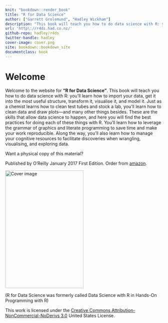 ```yaml
---
knit: "bookdown::render_book"
title: "R for Data Science"
author: ["Garrett Grolemund", "Hadley Wickham"]
description: "This book will teach you how to do data science with R: you'll learn how to import your data, get it into the most useful structure, transform it, visualise it, and model it. Just as a chemist learns how to clean test tubes and stock a lab, you'll learn how to clean data and draw plots---and many other things besides. These are the skills that allow data science to happen, and here you will find the best practices for doing each of these things with R. You'll learn how to leverage the grammar of graphics and literate programming to save time and make your work reproducible. Along the way, you'll also learn how to manage your cognitive resources to facilitate discoveries when wrangling, visualising, and exploring data."
url: 'http\://r4ds.had.co.nz/'
github-repo: hadley/r4ds
twitter-handle: hadley
cover-image: cover.png
site: bookdown::bookdown_site
documentclass: book
---
```


# Welcome {-}

Welcome to the website for __"R for Data Science"__. This book will teach you how to do data science with R: you'll learn how to import your data, get it into the most useful structure, transform it, visualise it, and model it. Just as a chemist learns how to clean test tubes and stock a lab, you'll learn how to clean data and draw plots---and many other things besides. These are the skills that allow data science to happen, and here you will find the best practices for doing each of these things with R. You'll learn how to leverage the grammar of graphics and literate programming to save time and make your work reproducible. Along the way, you'll also learn how to manage your cognitive resources to facilitate discoveries when wrangling, visualising, and exploring data. 

Want a physical copy of this material?

Published by O'Reilly January 2017 First Edition. Order from [amazon](http://amzn.to/2aHLAQ1).

<img src="cover.png" width="250" height="375" alt="Cover image" />

(R for Data Science was formerly called Data Science with R in Hands-On Programming with R)

This work is licensed under the [Creative Commons Attribution-NonCommercial-NoDerivs 3.0](http://creativecommons.org/licenses/by-nc-nd/3.0/us/) United States License. 
